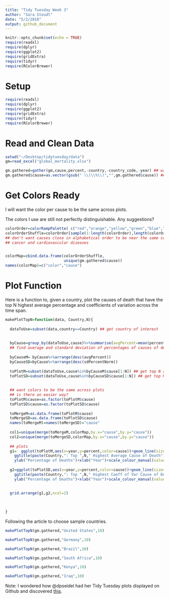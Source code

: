 ```yaml
---
title: "Tidy Tuesday Week 3"
author: "Sara Stoudt"
date: "5/2/2018"
output: github_document
---
```


```r
knitr::opts_chunk$set(echo = TRUE)
require(readxl)
require(dplyr)
require(ggplot2)
require(gridExtra)
require(tidyr)
require(RColorBrewer)
```

# Setup 
```r
require(readxl)
require(dplyr)
require(ggplot2)
require(gridExtra)
require(tidyr)
require(RColorBrewer)
```


# Read and Clean Data 
```r
setwd("~/Desktop/tidytuesday/data")
gm=read_excel("global_mortality.xlsx")

gm.gathered=gather(gm,cause,percent,-country,-country_code,-year) ## want a single column for cause of death
gm.gathered$cause=as.vector(gsub(" \\(\\%\\)","",gm.gathered$cause)) ## remove (%) in causes of death
```

# Get Colors Ready 

I will want the color per cause to be the same across plots. 

The colors I use are still not perfectly distinguishable. Any suggestions?

```r
colorOrder=colorRampPalette( c("red","orange","yellow","green","blue","purple"))(length(unique(gm.gathered$cause)))
colorOrderShuffle=colorOrder[sample(1:length(colorOrder),length(colorOrder))]
## don't want causes close in alphabetical order to be near the same color mainly because of prevalence of
## cancer and cardiovascular diseases


colorMap=cbind.data.frame(colorOrderShuffle,
                          unique(gm.gathered$cause))
names(colorMap)=c("color","cause")
```

# Plot Function 

Here is a function to, given a country, plot the causes of death that have the top N highest average percentage and coefficients of variation across the time span. 

```r
makePlotTopN=function(data, Country,N){
  
  dataToUse=subset(data,country==Country) ## get country of interest
  
  
  byCause=group_by(dataToUse,cause)%>%summarise(avgPercent=mean(percent),sdPercent=sd(percent),sdPercentNorm=sd(percent)/avgPercent) 
  ## find average and standard deviation of percentages of causes of death across the time frame
  
  byCauseM= byCause%>%arrange(desc(avgPercent))
  byCauseSD=byCause%>%arrange(desc(sdPercentNorm))
  
  toPlotM=subset(dataToUse,cause%in%byCauseM$cause[1:N]) ## get top N average
  toPlotSD=subset(dataToUse,cause%in%byCauseSD$cause[1:N]) ## get top N variability
  
  
  ## want colors to be the same across plots
  ## is there an easier way?
  toPlotM$cause=as.factor(toPlotM$cause)
  toPlotSD$cause=as.factor(toPlotSD$cause)
  
  toMergeM=as.data.frame(toPlotM$cause)
  toMergeSD=as.data.frame(toPlotSD$cause)
  names(toMergeM)=names(toMergeSD)="cause"
  
  col1=unique(merge(toMergeM,colorMap,by.x="cause",by.y="cause"))
  col2=unique(merge(toMergeSD,colorMap,by.x="cause",by.y="cause"))
  
  ## plots
  g1=  ggplot(toPlotM,aes(x=year,y=percent,color=cause))+geom_line(size=2)+
    ggtitle(paste(Country,": Top ",N," Highest Average Cause of Death"))+
    ylab("Percentage of Deaths")+xlab("Year")+scale_colour_manual(values=as.character(col1$color))
  
  g2=ggplot(toPlotSD,aes(x=year,y=percent,color=cause))+geom_line(size=2)+
    ggtitle(paste(Country,": Top ",N," Highest Coeff of Var Cause of Death"))+
    ylab("Percentage of Deaths")+xlab("Year")+scale_colour_manual(values=as.character(col2$color))
  
  
  grid.arrange(g1,g2,ncol=2)
  

  
}
```


Following the article to choose sample countries.

```r
makePlotTopN(gm.gathered,"United States",10)
```

```r
makePlotTopN(gm.gathered,"Germany",10)
```

```r
makePlotTopN(gm.gathered,"Brazil",10)
```

```r
makePlotTopN(gm.gathered,"South Africa",10)
```

```r
makePlotTopN(gm.gathered,"Kenya",10)
```

```r
makePlotTopN(gm.gathered,"Iraq",10)
```

Note: I wondered how @dpseidel had her Tidy Tuesday plots displayed on Github and discovered [this](https://rmarkdown.rstudio.com/github_document_format.html).
